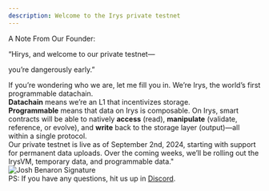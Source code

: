 ```yaml
---
description: Welcome to the Irys private testnet
---
```

  
  

<div className="flex items-center gap-3 mt-8">
  <ChatBubbleIcon />
  <p className="text-black dark:text-white">A Note From Our Founder:</p>
</div>

<style>
{
  `.nextra-breadcrumb {
  display: none;
  }`
}
</style>

<div className="text-4xl font-bold italic mb-10 mt-10 dark:text-white text-black">
<p>“Hirys, and welcome to our private testnet—</p><p className="mt-3">you’re dangerously early.”</p>
</div>

<div className="text-base leading-relaxed dark:text-[#BABABA]">
  If you’re wondering who we are, let me fill you in. We’re Irys, the world’s first programmable datachain.
</div>

<div className="text-base leading-relaxed mt-4 dark:text-[#BABABA]">
  <strong className="dark:text-white text-black">Datachain</strong> means we’re an L1 that incentivizes storage.
</div>

<div className="text-base leading-relaxed mt-4 dark:text-[#BABABA]">
  <strong className="dark:text-white text-black">Programmable</strong> means that data on Irys is composable. On Irys, smart contracts will be able to natively <strong className="dark:text-white text-black">access</strong> (read), <strong className="dark:text-white text-black">manipulate</strong> (validate, reference, or evolve), and <strong className="dark:text-white text-black">write</strong> back to the storage layer (output)—all within a single protocol.
</div>

<div className="text-base leading-relaxed mt-4 dark:text-[#BABABA]">
  Our private testnet is live as of September 2nd, 2024, starting with support for permanent data uploads. Over the coming weeks, we’ll be rolling out the IrysVM, temporary data, and programmable data."
</div>

<div className="flex text-base leading-relaxed mt-10 mb-6 w-full justify-start">
  <div>
    <img 
      src="/build/img/josh-sig.png" 
      alt="Josh Benaron Signature" 
      className="invert dark:invert-0" 
    />
  </div>
</div>

<div className="text-base leading-relaxed pt-6">
  PS: If you have any questions, hit us up in <a href="https://discord.gg/irys" className="underline text-[#5865F2]">Discord</a>.
</div>